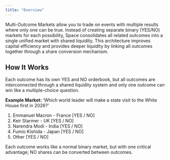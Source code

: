 ```yaml
---
title: "Overview"
---
```

Multi-Outcome Markets allow you to trade on events with multiple results where only one can be true. Instead of creating separate binary (YES/NO) markets for each possibility, Space consolidates all related outcomes into a single unified market with shared liquidity. This architecture improves capital efficiency and provides deeper liquidity by linking all outcomes together through a share conversion mechanism. 

## How It Works
Each outcome has its own YES and NO orderbook, but all outcomes are interconnected through a shared liquidity system and only one outcome can win like a multiple-choice question. 

**Example Market:** ‘Which world leader will make a state visit to the White House first in 2026?’
1. Emmanuel Macron - France [YES / NO]
2. Keir Starmer - UK [YES / NO]
3. Narendra Modi - India [YES / NO]
4. Fumio Kishida - Japan [YES / NO]
5. Other [YES / NO]

Each outcome works like a normal binary market, but with one critical advantage; NO shares can be converted between outcomes.

